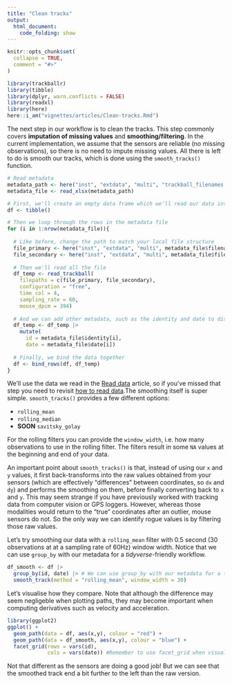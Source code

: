 ```yaml
---
title: "Clean tracks"
output:
  html_document:
    code_folding: show
---
```


```r
knitr::opts_chunk$set(
  collapse = TRUE,
  comment = "#>"
)
```

```r
library(trackballr)
library(tibble)
library(dplyr, warn.conflicts = FALSE)
library(readxl)
library(here)
here::i_am("vignettes/articles/Clean-tracks.Rmd")
```

The next step in our workflow is to clean the tracks. This step commonly covers **imputation of missing values** and **smoothing/filtering**. In the current implementation, we assume that the sensors are reliable (no missing observations), so there is no need to impute missing values. All there is left to do is smooth our tracks, which is done using the `smooth_tracks()` function.

```r
# Read metadata
metadata_path <- here("inst", "extdata", "multi", "trackball_filenames.xlsx")
metadata_file <- read_xlsx(metadata_path)

# First, we'll create an empty data frame which we'll read our data into
df <- tibble()

# Then we loop through the rows in the metadata file
for (i in 1:nrow(metadata_file)){
  
  # Like before, change the path to match your local file structure
  file_primary <- here("inst", "extdata", "multi", metadata_file$filename_a[i])
  file_secondary <- here("inst", "extdata", "multi", metadata_file$filename_b[i])
  
  # Then we'll read all the file
  df_temp <- read_trackball(
    filepaths = c(file_primary, file_secondary),
    configuration = "free",
    time_col = 4,
    sampling_rate = 60,
    mouse_dpcm = 394)
  
  # And we can add other metadata, such as the identity and date to distinguish between experiments
  df_temp <- df_temp |> 
    mutate(
      id = metadata_file$identity[i], 
      date = metadata_file$date[i])
  
  # Finally, we bind the data together
  df <- bind_rows(df, df_temp)
}
```

We'll use the data we read in the [Read data](https://www.roald-arboel.com/trackballr/articles/Read-data.html) article, so if you've missed that step you need to revisit [how to read data](https://www.roald-arboel.com/trackballr/articles/Read-data.html).The smoothing itself is super simple. `smooth_tracks()` provides a few different options:

- `rolling_mean`
- `rolling_median`
- **SOON** `savitsky_golay`

For the rolling filters you can provide the `window_width`, i.e. how many observations to use in the rolling filter. The filters result in some `NA` values at the beginning and end of your data.

An important point about `smooth_tracks()` is that, instead of using our `x` and `y` values, it first back-transforms into the raw values obtained from your sensors (which are effectively "differences" between coordinates, so `dx` and `dy`) and performs the smoothing on them, before finally converting back to `x` and `y`. This may seem strange if you have previously worked with tracking data from computer vision or GPS loggers. However, whereas those modalities would return to the "true" coordinates after an outlier, mouse sensors do not. So the only way we can identify rogue values is by filtering those raw values.

Let's try smoothing our data with a `rolling_mean` filter with 0.5 second (30 observations at at a sampling rate of 60Hz) window width. Notice that we can use `group_by` with our metadata for a *tidyverse*-friendly workflow.


```r
df_smooth <- df |> 
  group_by(id, date) |> # We can use group_by with our metadata for a tidyverse-friendly workflow 
  smooth_track(method = "rolling_mean", window_width = 30)
```

Let's visualise how they compare. Note that although the difference may seem negligeble when plotting paths, they may become important when computing derivatives such as velocity and acceleration.

```r
library(ggplot2)
ggplot() +
  geom_path(data = df, aes(x,y), colour = "red") +
  geom_path(data = df_smooth, aes(x,y), colour = "blue") +
  facet_grid(rows = vars(id),
             cols = vars(date)) #Remember to use facet_grid when visualising multiple experiments
```

Not that different as the sensors are doing a good job! But we can see that the smoothed track end a bit further to the left than the raw version. 
